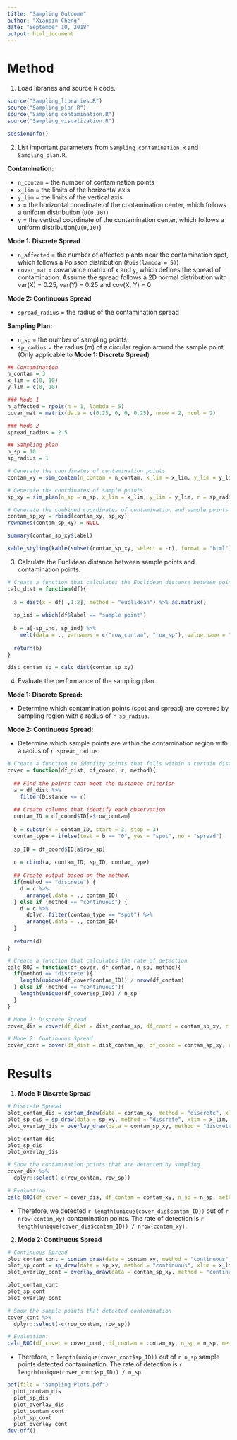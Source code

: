 ```yaml
---
title: "Sampling Outcome"
author: "Xianbin Cheng"
date: "September 10, 2018"
output: html_document
---
```


# Method  

1. Load libraries and source R code.

```r
source("Sampling_libraries.R")
source("Sampling_plan.R")
source("Sampling_contamination.R")
source("Sampling_visualization.R")
```

```r
sessionInfo()
```

2. List important parameters from `Sampling_contamination.R` and `Sampling_plan.R`.

**Contamination:**  

  * `n_contam` = the number of contamination points 
  * `x_lim` = the limits of the horizontal axis  
  * `y_lim` = the limits of the vertical axis  
  * `x` = the horizontal coordinate of the contamination center, which follows a uniform distribution (`U(0,10)`)
  * `y` = the vertical coordinate of the contamination center, which follows a uniform distribution(`U(0,10)`)  

  **Mode 1: Discrete Spread** 

  * `n_affected` = the number of affected plants near the contamination spot, which follows a Poisson distribution (`Pois(lambda = 5)`)   
  * `covar_mat` = covariance matrix of `x` and `y`, which defines the spread of contamination. Assume the spread follows a 2D normal distribution with var(X) =     0.25, var(Y) = 0.25 and cov(X, Y) = 0  

  **Mode 2: Continuous Spread**

  * `spread_radius` = the radius of the contamination spread

**Sampling Plan:**  

  * `n_sp` = the number of sampling points
  * `sp_radius` = the radius (m) of a circular region around the sample point. (Only applicable to **Mode 1: Discrete Spread**)

```r
## Contamination
n_contam = 3
x_lim = c(0, 10)
y_lim = c(0, 10)

### Mode 1
n_affected = rpois(n = 1, lambda = 5)
covar_mat = matrix(data = c(0.25, 0, 0, 0.25), nrow = 2, ncol = 2)

### Mode 2
spread_radius = 2.5

## Sampling plan
n_sp = 10
sp_radius = 1
```

```r
# Generate the coordinates of contamination points
contam_xy = sim_contam(n_contam = n_contam, x_lim = x_lim, y_lim = y_lim, covariance = covar_mat, n_affected = n_affected, radius = spread_radius) 

# Generate the coordinates of sample points
sp_xy = sim_plan(n_sp = n_sp, x_lim = x_lim, y_lim = y_lim, r = sp_radius)

# Generate the combined coordinates of contamination and sample points
contam_sp_xy = rbind(contam_xy, sp_xy)
rownames(contam_sp_xy) = NULL
```

```r
summary(contam_sp_xy$label)
```

```r
kable_styling(kable(subset(contam_sp_xy, select = -r), format = "html"), full_width = FALSE)
```

3. Calculate the Euclidean distance between sample points and contamination points. 

```r
# Create a function that calculates the Euclidean distance between points and only outputs the distances between sample points and contamination points.
calc_dist = function(df){
  
  a = dist(x = df[ ,1:2], method = "euclidean") %>% as.matrix()
  
  sp_ind = which(df$label == "sample point")
  
  b = a[-sp_ind, sp_ind] %>%
    melt(data = ., varnames = c("row_contam", "row_sp"), value.name = "Distance")
  
  return(b)
}
```

```r
dist_contam_sp = calc_dist(contam_sp_xy)
```

4. Evaluate the performance of the sampling plan.

**Mode 1: Discrete Spread:**  

* Determine which contamination points (spot and spread) are covered by sampling region with a radius of `r sp_radius`.

**Mode 2: Continuous Spread:**  

* Determine which sample points are within the contamination region with a radius of `r spread_radius`.

```r
# Create a function to idenfity points that falls within a certain distance from another point
cover = function(df_dist, df_coord, r, method){
  
  ## Find the points that meet the distance criterion
  a = df_dist %>%
    filter(Distance <= r)
  
  ## Create columns that identify each observation
  contam_ID = df_coord$ID[a$row_contam]
  
  b = substr(x = contam_ID, start = 3, stop = 3)
  contam_type = ifelse(test = b == "0", yes = "spot", no = "spread")
  
  sp_ID = df_coord$ID[a$row_sp]
  
  c = cbind(a, contam_ID, sp_ID, contam_type)
  
  ## Create output based on the method.
  if(method == "discrete") {
    d = c %>%
      arrange(.data = ., contam_ID)
  } else if (method == "continuous") {
    d = c %>%
      dplyr::filter(contam_type == "spot") %>%
      arrange(.data = ., contam_ID)
  }
  
  return(d)
}

# Create a function that calculates the rate of detection
calc_ROD = function(df_cover, df_contam, n_sp, method){
  if(method == "discrete"){
    length(unique(df_cover$contam_ID)) / nrow(df_contam)
  } else if (method == "continuous"){
    length(unique(df_cover$sp_ID)) / n_sp
  }
}
```

```r
# Mode 1: Discrete Spread
cover_dis = cover(df_dist = dist_contam_sp, df_coord = contam_sp_xy, r = sp_radius, method = "discrete")

# Mode 2: Continuous Spread
cover_cont = cover(df_dist = dist_contam_sp, df_coord = contam_sp_xy, r = spread_radius, method = "continuous")
```


# Results  

1. **Mode 1: Discrete Spread**

```r
# Discrete Spread
plot_contam_dis = contam_draw(data = contam_xy, method = "discrete", xlim = x_lim, ylim = y_lim)
plot_sp_dis = sp_draw(data = sp_xy, method = "discrete", xlim = x_lim, ylim = y_lim)
plot_overlay_dis = overlay_draw(data = contam_sp_xy, method = "discrete", xlim = x_lim, ylim = y_lim)

plot_contam_dis
plot_sp_dis
plot_overlay_dis
```

```r
# Show the contamination points that are detected by sampling.
cover_dis %>%
  dplyr::select(-c(row_contam, row_sp))
```

```r
# Evaluation: 
calc_ROD(df_cover = cover_dis, df_contam = contam_xy, n_sp = n_sp, method = "discrete")
```

* Therefore, we detected `r length(unique(cover_dis$contam_ID))` out of `r nrow(contam_xy)` contamination points. The rate of detection is `r length(unique(cover_dis$contam_ID)) / nrow(contam_xy)`.


2. **Mode 2: Continuous Spread**

```r
# Continuous Spread
plot_contam_cont = contam_draw(data = contam_xy, method = "continuous", xlim = x_lim, ylim = y_lim)
plot_sp_cont = sp_draw(data = sp_xy, method = "continuous", xlim = x_lim, ylim = y_lim)
plot_overlay_cont = overlay_draw(data = contam_sp_xy, method = "continuous", xlim = x_lim, ylim = y_lim)

plot_contam_cont
plot_sp_cont
plot_overlay_cont
```

```r
# Show the sample points that detected contamination
cover_cont %>%
  dplyr::select(-c(row_contam, row_sp)) 
```

```r
# Evaluation: 
calc_ROD(df_cover = cover_cont, df_contam = contam_xy, n_sp = n_sp, method = "continuous")
```

* Therefore, `r length(unique(cover_cont$sp_ID))` out of `r n_sp` sample points detected contamination. The rate of detection is `r length(unique(cover_cont$sp_ID)) / n_sp`.

```r
pdf(file = "Sampling Plots.pdf")
  plot_contam_dis
  plot_sp_dis
  plot_overlay_dis
  plot_contam_cont
  plot_sp_cont
  plot_overlay_cont
dev.off()
```

